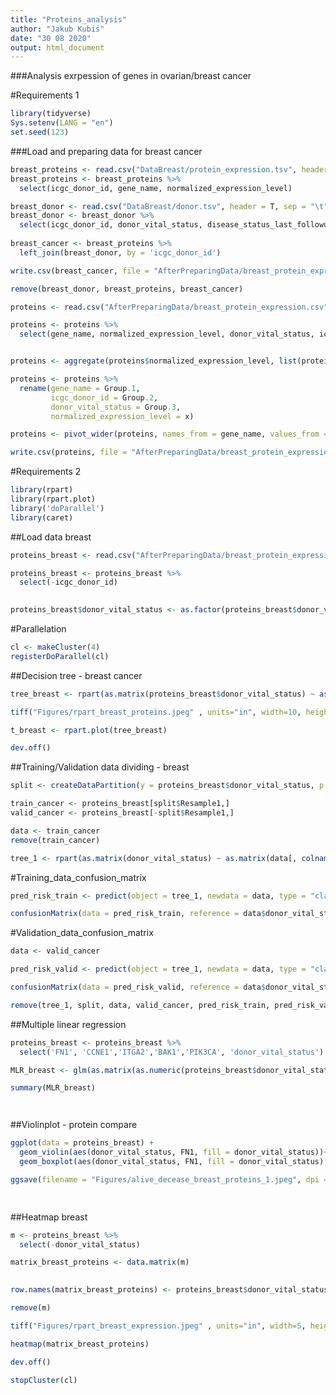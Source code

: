 ```yaml
---
title: "Proteins_analysis"
author: "Jakub Kubiś"
date: "30 08 2020"
output: html_document
---
```


###Analysis exrpession of genes in ovarian/breast cancer

#Requirements 1

```r
library(tidyverse)
Sys.setenv(LANG = "en")
set.seed(123)
```

###Load and preparing data for breast cancer

```r
breast_proteins <- read.csv("DataBreast/protein_expression.tsv", header = T, sep = "\t")
breast_proteins <- breast_proteins %>% 
  select(icgc_donor_id, gene_name, normalized_expression_level)

breast_donor <- read.csv("DataBreast/donor.tsv", header = T, sep = "\t")
breast_donor <- breast_donor %>% 
  select(icgc_donor_id, donor_vital_status, disease_status_last_followup, donor_age_at_diagnosis)
 
breast_cancer <- breast_proteins %>% 
  left_join(breast_donor, by = 'icgc_donor_id')

write.csv(breast_cancer, file = "AfterPreparingData/breast_protein_expression.csv")

remove(breast_donor, breast_proteins, breast_cancer)

proteins <- read.csv("AfterPreparingData/breast_protein_expression.csv")

proteins <- proteins %>% 
  select(gene_name, normalized_expression_level, donor_vital_status, icgc_donor_id)


proteins <- aggregate(proteins$normalized_expression_level, list(proteins$gene_name, proteins$icgc_donor_id, proteins$donor_vital_status), FUN=median)

proteins <- proteins %>% 
  rename(gene_name = Group.1,
         icgc_donor_id = Group.2,
         donor_vital_status = Group.3,
         normalized_expression_level = x)

proteins <- pivot_wider(proteins, names_from = gene_name, values_from = normalized_expression_level , values_fill = NA)

write.csv(proteins, file = "AfterPreparingData/breast_protein_expression_wide.csv")

```

#Requirements 2

```r

library(rpart)
library(rpart.plot)
library('doParallel')
library(caret)

```

##Load data breast


```r


proteins_breast <- read.csv("AfterPreparingData/breast_protein_expression_wide.csv", row.names = 1)

proteins_breast <- proteins_breast %>% 
  select(-icgc_donor_id) 
 

proteins_breast$donor_vital_status <- as.factor(proteins_breast$donor_vital_status)


```

#Parallelation 

```r

cl <- makeCluster(4) 
registerDoParallel(cl)

```


##Decision tree - breast cancer 

```r

tree_breast <- rpart(as.matrix(proteins_breast$donor_vital_status) ~ as.matrix(proteins_breast[, colnames(proteins_breast) != "donor_vital_status"]))

tiff("Figures/rpart_breast_proteins.jpeg" , units="in", width=10, height=5, res=300)

t_breast <- rpart.plot(tree_breast)

dev.off()


```

##Training/Validation data dividing - breast

```r
split <- createDataPartition(y = proteins_breast$donor_vital_status, p = 0.8)

train_cancer <- proteins_breast[split$Resample1,]
valid_cancer <- proteins_breast[-split$Resample1,]

data <- train_cancer
remove(train_cancer)

tree_1 <- rpart(as.matrix(donor_vital_status) ~ as.matrix(data[, colnames(data) != "donor_vital_status"]), data = data)
```
#Training_data_confusion_matrix

```r

pred_risk_train <- predict(object = tree_1, newdata = data, type = "class")

confusionMatrix(data = pred_risk_train, reference = data$donor_vital_status, positive = "alive", mode = "everything")
```

#Validation_data_confusion_matrix

```r

data <- valid_cancer

pred_risk_valid <- predict(object = tree_1, newdata = data, type = "class")

confusionMatrix(data = pred_risk_valid, reference = data$donor_vital_status,positive = "alive", mode = "everything")

remove(tree_1, split, data, valid_cancer, pred_risk_train, pred_risk_valid)
```


##Multiple linear regression

```r

proteins_breast <- proteins_breast %>% 
  select('FN1', 'CCNE1','ITGA2','BAK1','PIK3CA', 'donor_vital_status') 

MLR_breast <- glm(as.matrix(as.numeric(proteins_breast$donor_vital_status)) ~ as.matrix(proteins_breast[, colnames(proteins_breast) != "donor_vital_status"]))

summary(MLR_breast)




```

##Violinplot - protein compare

```r

ggplot(data = proteins_breast) +
  geom_violin(aes(donor_vital_status, FN1, fill = donor_vital_status))+
  geom_boxplot(aes(donor_vital_status, FN1, fill = donor_vital_status), width=0.1)

ggsave(filename = "Figures/alive_decease_breast_proteins_1.jpeg", dpi = 600)

  
```



##Heatmap breast

```r

m <- proteins_breast %>% 
  select(-donor_vital_status)

matrix_breast_proteins <- data.matrix(m) 
  

row.names(matrix_breast_proteins) <- proteins_breast$donor_vital_status

remove(m)

tiff("Figures/rpart_breast_expression.jpeg" , units="in", width=5, height=5, res=300)

heatmap(matrix_breast_proteins)

dev.off()

stopCluster(cl)

```

